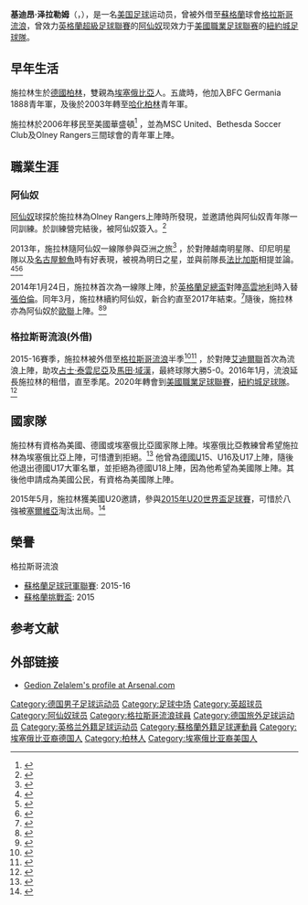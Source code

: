 {{noteTA
|G1=arsenal
|G2=英超
|G3=FAcup
|G4=足球
|T=zh-hans:基迪昂·泽拉勒姆;zh-tw:吉迪恩·澤拉朗;zh-hk:基迪恩·施拉林;
|1=zh-hans:基迪昂·泽拉勒姆;zh-tw:吉迪恩·澤拉朗;zh-hk:基迪恩·施拉林;
|2=zh-hans:泽拉勒姆;zh-tw:澤拉朗;zh-hk:施拉林;
|3=zh-hans:阿森纳足球俱乐部;zh-hk:阿仙奴足球會;zh-tw:兵工廠足球俱樂部;
|4=zh-hans:阿森纳;zh-hk:阿仙奴;zh-tw:兵工廠;
|5=zh-hans:柏林赫塔足球俱乐部; zh-hk:哈化柏林足球會; zh-tw:柏林赫塔足球俱樂部;
|6=zh-hans:柏林赫塔; zh-hk:哈化柏林; zh-tw:柏林赫塔;
}}
{{Infobox football biography
| name           = 基迪昂·泽拉勒姆
| image          = File:Gedion Zelalem Arsenal U21s Vs Fulham.jpg
| caption        = 2015年施拉林為阿仙奴U21上陣
| fullname       = Gedion Zelalem
| birth_date     = {{Birth date and age|1997|1|26|df=y}}
| birth_place    = {{GER}}[[柏林|柏林]]<ref>{{cite web |url=http://www.arsenal.com/first-team/players/gedion-zelalem |title=Gedion Zelalem |publisher=Arsenal FC |accessdate=10 November 2013 |deadurl=yes |archiveurl=https://web.archive.org/web/20131029205844/http://www.arsenal.com/first-team/players/gedion-zelalem |archivedate=2013年10月29日 }}</ref>
| height         = {{height|m=1.80}}<ref>{{cite web |author=Gedion Zelalem |url=http://www.premierleague.com/en-gb/players/profile.html/gedion-zelalem |title=Gedion Zelalem, Arsenal midfielder player profile, Barclays Premier League |publisher=Premierleague.com |date= |accessdate=18 February 2014 |archive-date=2014-11-23 |archive-url=https://web.archive.org/web/20141123134645/http://www.premierleague.com/en-gb/players/profile.html/gedion-zelalem |dead-url=no }}</ref>
| currentclub    = [[阿森纳足球俱乐部|阿森纳]]
| clubnumber     = 35
| position       = [[中场|中场]]
| youthyears1    = 2003–2006      | youthclubs1 = [[柏林赫塔足球俱乐部|柏林赫塔]]
| youthyears2    = 2006–2008      | youthclubs2 = MSC United
| youthyears3    = 2009–2011      | youthclubs3 = Bethesda Soccer Club
| youthyears4    = 2011–2013      | youthclubs4 = Olney Rangers
| youthyears5    = 2013–          | youthclubs5 = [[阿森纳足球俱乐部|阿森纳]]
| years1         = 2014–          | clubs1 = [[阿森纳足球俱乐部|阿森纳]]           |caps1 = 0         | goals1 = 0
| years2         = 2015–2016          | clubs2 = →[[格拉斯哥流浪足球會|格拉斯哥流浪]]           |caps2 = 21         | goals2 = 0
| nationalyears1 = 2012           | nationalteam1 = [[德国青年国家足球队|德国U15]] |nationalcaps1 = 2 |nationalgoals1 = 0
| nationalyears2 = 2012–2013      | nationalteam2 = [[德国青年国家足球队|德国U16]] |nationalcaps2 = 8 |nationalgoals2 = 0
| nationalyears3 = 2013–          | nationalteam3 = [[德国青年国家足球队|德国U17]] |nationalcaps3 = 1 |nationalgoals3 = 0
| nationalyears4 = 2015–          | nationalteam4 = 美國U20 |nationalcaps4 = 6 |nationalgoals4 = 0
| nationalyears5 = 2015–          | nationalteam5 = 美國U23 |nationalcaps5 = 3 |nationalgoals5 = 0

| pcupdate       = 2014年1月24日22:42(UTC)
| ntupdate       = 2014年1月24日22:42(UTC)
}}

'''基迪昂·泽拉勒姆'''（{{lang-de|'''Gedion Zelalem'''}}，{{bd|1997年|1月26日}}），是一名[[美国|美国]][[足球|足球]]运动员，曾被外借至[[蘇格蘭|蘇格蘭]]球會[[格拉斯哥流浪|格拉斯哥流浪]]，曾效力[[英格蘭超級足球聯賽|英格蘭超級足球聯賽]]的[[阿仙奴|阿仙奴]]现效力于[[美國職業足球聯赛|美國職業足球聯赛]]的[[紐約城足球隊|紐約城足球隊]]。

== 早年生活 ==
施拉林生於[[德國|德國]][[柏林|柏林]]，雙親為[[埃塞俄比亞|埃塞俄比亞]]人。五歲時，他加入BFC Germania 1888青年軍，及後於2003年轉至[[哈化柏林足球會|哈化柏林]]青年軍。

施拉林於2006年移民至美國華盛頓<ref>{{cite web|last=Goff|first=Steven|title=Arsenal takes look at Gedion Zelalem, a 14-year-old Ethiopian-German living in Washington|url=http://www.washingtonpost.com/blogs/soccer-insider/post/arsenal-takes-look-at-gedion-zelalem-a-14-year-old-ethiopian-german-living-in-washington/2011/08/21/gIQAAbl5UJ_blog.html|publisher=Washington Post|accessdate=May 4, 2014|date=August 21, 2011|archive-date=2015-12-24|archive-url=https://web.archive.org/web/20151224104108/https://www.washingtonpost.com/blogs/soccer-insider/post/arsenal-takes-look-at-gedion-zelalem-a-14-year-old-ethiopian-german-living-in-washington/2011/08/21/gIQAAbl5UJ_blog.html|dead-url=no}}</ref> ，並為MSC United、Bethesda Soccer Club及Olney Rangers三間球會的青年軍上陣。

== 職業生涯 ==
=== 阿仙奴 ===
[[阿仙奴|阿仙奴]]球探於施拉林為Olney Rangers上陣時所發現，並邀請他與阿仙奴青年隊一同訓練。於訓練營完結後，被阿仙奴簽入。<ref>{{cite web |url=http://arsenalyouth.wordpress.com/first-years/gedion-zelalem/ |title=8. Gedion Zelalem |publisher=Jeorge Bird's Arsenal Youth |accessdate=November 10, 2013 |archive-date=2013-11-05 |archive-url=https://web.archive.org/web/20131105233317/http://arsenalyouth.wordpress.com/first-years/gedion-zelalem/ |dead-url=no }}</ref>

2013年，施拉林隨阿仙奴一線隊參與亞洲之旅<ref>{{cite web |url=http://www.arsenal.com/news/news-archive/arsenal-name-24-man-squad-for-asia-tour |title=Arsenal name 24-man squad for Asia Tour |publisher=Arsenal F.C. |date=July 11, 2013 |accessdate=November 10, 2013 |archive-date=2016-06-17 |archive-url=https://web.archive.org/web/20160617122631/http://www.arsenal.com/news/news-archive/arsenal-name-24-man-squad-for-asia-tour |dead-url=no }}</ref> ，於對陣越南明星隊、印尼明星隊以及[[名古屋鯨魚|名古屋鯨魚]]時有好表現，被視為明日之星，並與前隊長[[法比加斯|法比加斯]]相提並論。<ref>{{cite web |url=http://worldsoccertalk.com/2013/07/19/no-longer-a-secret-gedion-zelalem-shines-for-arsenal/ |title=No Longer a Secret: Gedion Zelalem Shines for Arsenal |publisher=World Soccer Talk |date=July 19, 2013 |accessdate=November 10, 2013 |archive-date=2016-03-04 |archive-url=https://web.archive.org/web/20160304031440/http://worldsoccertalk.com/2013/07/19/no-longer-a-secret-gedion-zelalem-shines-for-arsenal/ |dead-url=no }}</ref><ref>{{cite web |url=http://espnfc.com/blog/_/name/arsenal/id/1863?cc=5739 |title=Starlet Gedion Zelalem excelling on Arsenal tour |publisher=ESPN FC Blog |date=July 22, 2013 |accessdate=November 10, 2013 |first=Andrew |last=Magnan |archive-date=2014-02-25 |archive-url=https://web.archive.org/web/20140225192157/http://espnfc.com/blog/_/name/arsenal/id/1863?cc=5739 |dead-url=no }}</ref><ref>{{cite web |url=http://www.givemesport.com/362690-gedion-zelalem-is-arsenals-latest-teenage-prodigy |title=Gedion Zelalem is Arsenal's latest teenage prodigy |publisher=GiveMeSport |date=July 25, 2013 |accessdate=November 10, 2013 |first=William |last=Cordova |archive-url=https://web.archive.org/web/20140201201634/http://www.givemesport.com/362690-gedion-zelalem-is-arsenals-latest-teenage-prodigy |archive-date=2014-02-01 |dead-url=yes }}</ref>

2014年1月24日，施拉林首次為一線隊上陣，於[[英格蘭足總盃|英格蘭足總盃]]對陣[[高雲地利足球會|高雲地利]]時入替[[阿歷士·張伯倫|張伯倫]]。同年3月，施拉林續約阿仙奴，新合約直至2017年結束。<ref>{{Cite web |title=Cazorla, Ramsey, Zelalem sign contracts |url=http://www.arsenal.com/news/news-archive/20140318/cazorla-ramsey-zelalem-sign-contracts |work=Arsenal FC |date=March 18, 2014 |accessdate=2016-06-04 |archive-date=2016-03-05 |archive-url=https://web.archive.org/web/20160305142107/http://www.arsenal.com/news/news-archive/20140318/cazorla-ramsey-zelalem-sign-contracts |dead-url=no }}</ref>隨後，施拉林亦為阿仙奴於[[歐聯|歐聯]]上陣。<ref>{{cite web |url=http://www.uefa.com/uefachampionsleague/season=2015/matches/round=2000548/match=2014401/index.html |title=Podolski, Ramsey inspire Arsenal at Galatasaray |publisher=UEFA |date=December 9, 2014 |accessdate=February 11, 2015 |archive-date=2016-05-23 |archive-url=https://web.archive.org/web/20160523221652/http://www.uefa.com/uefachampionsleague/season=2015/matches/round=2000548/match=2014401/index.html |dead-url=no }}</ref><ref>{{cite web |url=http://www.washingtonpost.com/blogs/soccer-insider/wp/2014/12/09/gedion-zelalem-plays-for-arsenal-in-champions-league-match/ |title=Gedion Zelalem plays for Arsenal in Champions League match |date=December 9, 2014 |accessdate=February 11, 2015 |first=Steven |last=Goff |archive-date=2015-07-25 |archive-url=https://web.archive.org/web/20150725231015/http://www.washingtonpost.com/blogs/soccer-insider/wp/2014/12/09/gedion-zelalem-plays-for-arsenal-in-champions-league-match/ |dead-url=no }}</ref>

=== 格拉斯哥流浪(外借) ===
2015-16賽季，施拉林被外借至[[格拉斯哥流浪|格拉斯哥流浪]]半季<ref>{{cite news|last1=Hytner|first1=David|title=Arsenal’s Gedion Zelalem to join Rangers on loan until January|url=https://www.theguardian.com/football/2015/aug/18/arsenal-gedion-zelalem-rangers-loan|accessdate=23 May 2016|work=The Guardian|date=18 August 2015|archive-date=2016-08-05|archive-url=https://web.archive.org/web/20160805144333/https://www.theguardian.com/football/2015/aug/18/arsenal-gedion-zelalem-rangers-loan|dead-url=no}}</ref><ref>{{cite web|title=Gedion Zelalem joins Rangers on loan|url=http://www.arsenal.com/news/news-archive/20150824/gedion-zelalem-joins-rangers-on-loan|publisher=Arsenal FC|accessdate=August 24, 2015|date=August 24, 2015|archive-date=2016-03-05|archive-url=https://web.archive.org/web/20160305210002/http://www.arsenal.com/news/news-archive/20150824/gedion-zelalem-joins-rangers-on-loan|dead-url=no}}</ref> ，於對陣[[艾迪爾聯足球會|艾迪爾聯]]首次為流浪上陣，助攻[[占士·泰雲尼亞|占士·泰雲尼亞]]及[[馬田·域漢|馬田·域漢]]，最終球隊大勝5-0。2016年1月，流浪延長施拉林的租借，直至季尾。2020年轉會到[[美國職業足球聯賽|美國職業足球聯賽]]，[[紐約城足球隊|紐約城足球隊]]。<ref>{{cite news|title=Rangers extend Gedion Zelalem loan from Arsenal until summer|url=http://www.bbc.com/sport/football/35247539|accessdate=23 May 2016|work=BBC Sport|date=6 January 2016|archive-date=2016-08-20|archive-url=https://web.archive.org/web/20160820160403/http://www.bbc.com/sport/football/35247539|dead-url=no}}</ref>

== 國家隊 ==
施拉林有資格為美國、德國或埃塞俄比亞國家隊上陣。埃塞俄比亞教練曾希望施拉林為埃塞俄比亞上陣，可惜遭到拒絕。<ref>{{cite web |url=http://www.bbc.co.uk/sport/0/football/24537467 |title=Gedion Zelalem: Ethiopia keen on Arsenal teenager |publisher=BBC Sport |date=October 15, 2013 |accessdate=November 10, 2013 |archive-date=2015-08-17 |archive-url=https://web.archive.org/web/20150817212755/http://www.bbc.co.uk/sport/0/football/24537467 |dead-url=no }}</ref> 他曾為[[德國|德國]]U15、U16及U17上陣，隨後他退出德國U17大軍名單，並拒絕為德國U18上陣，因為他希望為美國隊上陣。其後他申請成為美國公民，有資格為美國隊上陣。

2015年5月，施拉林獲美國U20邀請，參與[[2015年U20世界盃足球賽|2015年U20世界盃足球賽]]，可惜於八強被[[塞爾維亞|塞爾維亞]]淘汰出局。<ref>{{cite web|title=Gedion Zelalem makes U.S. debut in under-20 friendly|url=http://www.espnfc.us/united-states/story/2457677/gedion-zelalem-makes-us-debut-in-under-20-friendly|website=ESPNFC|date=May 19, 2015|accessdate=May 19, 2015|archive-date=2016-03-15|archive-url=https://web.archive.org/web/20160315085902/http://www.espnfc.us/united-states/story/2457677/gedion-zelalem-makes-us-debut-in-under-20-friendly|dead-url=no}}</ref>

== 榮譽 ==
;{{flagicon|SCO}}格拉斯哥流浪
* [[蘇格蘭足球冠軍聯賽|蘇格蘭足球冠軍聯賽]]: 2015-16
* [[蘇格蘭挑戰盃|蘇格蘭挑戰盃]]: 2015

== 参考文献 ==
{{reflist|2}}

== 外部链接 ==
* {{en}}[https://web.archive.org/web/20131029205844/http://www.arsenal.com/first-team/players/gedion-zelalem Gedion Zelalem's profile at Arsenal.com]

<!--{{阿森纳球员名单}}-->

{{DEFAULTSORT:Zelalem, Gedion}}
[[Category:德国男子足球运动员|Category:德国男子足球运动员]]
[[Category:足球中场|Category:足球中场]]
[[Category:英超球员|Category:英超球员]]
[[Category:阿仙奴球员|Category:阿仙奴球员]]
[[Category:格拉斯哥流浪球員|Category:格拉斯哥流浪球員]]
[[Category:德国旅外足球运动员|Category:德国旅外足球运动员]]
[[Category:英格兰外籍足球运动员|Category:英格兰外籍足球运动员]]
[[Category:蘇格蘭外籍足球運動員|Category:蘇格蘭外籍足球運動員]]
[[Category:埃塞俄比亚裔德国人|Category:埃塞俄比亚裔德国人]]
[[Category:柏林人|Category:柏林人]]
[[Category:埃塞俄比亚裔美国人|Category:埃塞俄比亚裔美国人]]